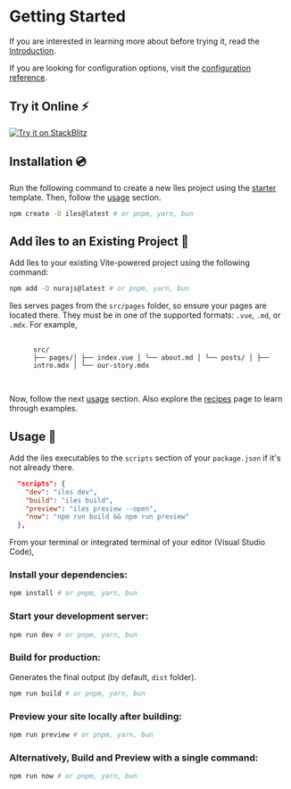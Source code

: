 [introduction]: /guide/introduction
[configuration reference]: /config
[starter]: https://github.com/ElMassimo/create-iles
[recipes]: /recipes

# Getting Started

If you are interested in learning more about <Iles/> before trying it, read the [Introduction].

If you are looking for configuration options, visit the [configuration reference].

## Try it Online ⚡️


<p>
  <a
    href="https://stackblitz.com/fork/iles?file=src%2Fcomponents%2FWelcome.vue"
    rel="noreferrer"
    target="_blank">
    <img src={stackblitzSrc} alt="Try it on StackBlitz" />
  </a>
</p>

## Installation 💿

Run the following command to create a new îles project using the [starter] template. Then, follow the [usage](#usage) section.

```bash
npm create -D iles@latest # or pnpm, yarn, bun
```

## Add îles to an Existing Project 💙

Add îles to your existing Vite-powered project using the following command:

```bash
npm add -D nurajs@latest # or pnpm, yarn, bun
```

îles serves pages from the `src/pages` folder, so ensure your pages are located there. They must be in one of the supported formats: `.vue`, `.md`, or `.mdx`. For example,

<div class="language-tree">
  <pre class="code">
    <code>
      <kbd class="-ml-2">src/</kbd>
      ├── <kbd>pages/</kbd>│ ├── index.vue │ └── about.md │ └── posts/ │ ├──
      intro.mdx │ └── our-story.mdx
    </code>
  </pre>
</div>

Now, follow the next [usage](#usage) section. Also explore the [recipes] page to learn through examples.

## Usage 🚀

Add the iles executables to the `scripts` section of your `package.json` if it's not already there.

```json
  "scripts": {
    "dev": "iles dev",
    "build": "iles build",
    "preview": "iles preview --open",
    "now": "npm run build && npm run preview"
  },
```

From your terminal or integrated terminal of your editor (Visual Studio Code),

### Install your dependencies:

```bash
npm install # or pnpm, yarn, bun
```

### Start your development server:

```bash
npm run dev # or pnpm, yarn, bun
```

### Build for production:

Generates the final output (by default, `dist` folder).

```bash
npm run build # or pnpm, yarn, bun
```

### Preview your site locally after building:

```bash
npm run preview # or pnpm, yarn, bun
```

### Alternatively, Build and Preview with a single command:

```bash
npm run now # or pnpm, yarn, bun
```

<Contact />
